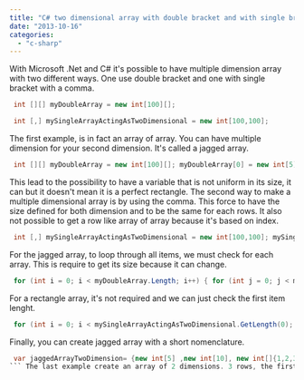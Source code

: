 ```yaml
---
title: "C# two dimensional array with double bracket and with single bracket"
date: "2013-10-16"
categories: 
  - "c-sharp"
---
```


With Microsoft .Net and C# it's possible to have multiple dimension array with two different ways. One use double bracket and one with single bracket with a comma.


```csharp
 int [][] myDoubleArray = new int[100][]; 
``` 
```csharp
 int [,] mySingleArrayActingAsTwoDimensional = new int[100,100]; 
```

The first example, is in fact an array of array. You can have multiple dimension for your second dimension. It's called a jagged array. 
```csharp
 int [][] myDoubleArray = new int[100][]; myDoubleArray[0] = new int[5]; myDoubleArray[1] = new int[10]; myDoubleArray[2] = new int[50]; myDoubleArray[...] = new int[...]; 
```

This lead to the possibility to have a variable that is not uniform in its size, it can but it doesn't mean it is a perfect rectangle. The second way to make a multiple dimensional array is by using the comma. This force to have the size defined for both dimension and to be the same for each rows. It also not possible to get a row like array of array because it's based on index. 
```csharp
 int [,] mySingleArrayActingAsTwoDimensional = new int[100,100]; mySingleArrayActingAsTwoDimensional[50] = ... // CRASH!!! mySingleArrayActingAsTwoDimensional[50,0] = 1; 
```

For the jagged array, to loop through all items, we must check for each array. This is require to get its size because it can change. 
```csharp
 for (int i = 0; i < myDoubleArray.Length; i++) { for (int j = 0; j < myDoubleArray[i].Length; j++) { myDoubleArray[i][j] = i \* j; } } 
```

For a rectangle array, it's not required and we can just check the first item lenght.


```csharp
 for (int i = 0; i < mySingleArrayActingAsTwoDimensional.GetLength(0); i++) { for (int j = 0; j < mySingleArrayActingAsTwoDimensional.GetLength(1); j++) { mySingleArrayActingAsTwoDimensional[i, j] = i \* j; } } 
```

Finally, you can create jagged array with a short nomenclature.


```csharp
 var jaggedArrayTwoDimension= {new int[5] ,new int[10], new int[]{1,2,3,4,5,6,7,8,9,10}}; 
``` The last example create an array of 2 dimensions. 3 rows, the first one has 5 integers, the second has 10 integer and the last rows and 10 integers. The first two rows are integer not defined and the last row has integer defined from 1 to 10.
